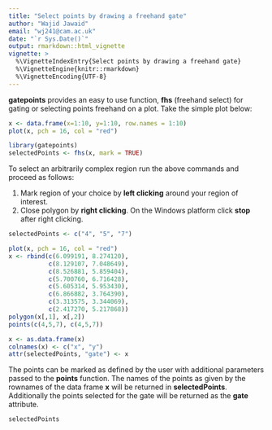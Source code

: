 ```yaml
---
title: "Select points by drawing a freehand gate"
author: "Wajid Jawaid"
email: "wj241@cam.ac.uk"
date: "`r Sys.Date()`"
output: rmarkdown::html_vignette
vignette: >
  %\VignetteIndexEntry{Select points by drawing a freehand gate}
  %\VignetteEngine{knitr::rmarkdown}
  %\VignetteEncoding{UTF-8}
---
```


**gatepoints** provides an easy to use function, **fhs** (freehand select) for gating or selecting points freehand on a plot. Take the simple plot below:  

```r
x <- data.frame(x=1:10, y=1:10, row.names = 1:10)
plot(x, pch = 16, col = "red")
```

```r
library(gatepoints)
selectedPoints <- fhs(x, mark = TRUE)
```

To select an arbitrarily complex region run the above commands and proceed as follows:

1. Mark region of your choice by **left clicking** around your region of interest.
2. Close polygon by **right clicking**. On the Windows platform click **stop** after right clicking.  

```r
selectedPoints <- c("4", "5", "7")
```

```r
plot(x, pch = 16, col = "red")
x <- rbind(c(6.099191, 8.274120), 
           c(8.129107, 7.048649),
           c(8.526881, 5.859404),
           c(5.700760, 6.716428),
           c(5.605314, 5.953430),
           c(6.866882, 3.764390),
           c(3.313575, 3.344069),
           c(2.417270, 5.217868))
polygon(x[,1], x[,2])
points(c(4,5,7), c(4,5,7))
```  

```r
x <- as.data.frame(x)
colnames(x) <- c("x", "y")
attr(selectedPoints, "gate") <- x
```

The points can be marked as defined by the user with additional parameters passed to the **points** function. The names of the points as given by the rownames of the data frame **x** will be returned in **selectedPoints**. Additionally the points selected for the gate will be returned as the **gate** attribute.

```r
selectedPoints
```